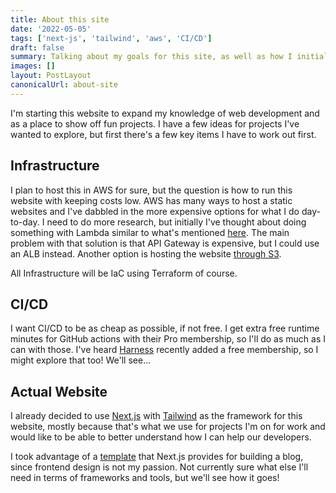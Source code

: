 ```yaml
---
title: About this site
date: '2022-05-05'
tags: ['next-js', 'tailwind', 'aws', 'CI/CD']
draft: false
summary: Talking about my goals for this site, as well as how I initially planned to build it.
images: []
layout: PostLayout
canonicalUrl: about-site
---
```


I'm starting this website to expand my knowledge of web development and as a place to show off fun projects. I have a few ideas for projects I've wanted to explore, but first there's a few key items I have to work out first.

## Infrastructure

I plan to host this in AWS for sure, but the question is how to run this website with keeping costs low. AWS has many ways to host a static websites and I've dabbled in the more expensive options for what I do day-to-day. I need to do more research, but initially I've thought about doing something with Lambda similar to what's mentioned [here](https://www.linkedin.com/pulse/serverless-websites-aws-using-lambda-api-gateway-part-skultety). The main problem with that solution is that API Gateway is expensive, but I could use an ALB instead. Another option is hosting the website [through S3](https://docs.aws.amazon.com/AmazonS4/latest/userguide/WebsiteHosting.html).

All Infrastructure will be IaC using Terraform of course.

## CI/CD

I want CI/CD to be as cheap as possible, if not free. I get extra free runtime minutes for GitHub actions with their Pro membership, so I'll do as much as I can with those. I've heard [Harness](https://harness.io/) recently added a free membership, so I might explore that too! We'll see...

## Actual Website

I already decided to use [Next.js](https://nextjs.org/) with [Tailwind](https://tailwindcss.com/) as the framework for this website, mostly because that's what we use for projects I'm on for work and would like to be able to better understand how I can help our developers.

I took advantage of a [template](https://github.com/vercel/next.js/tree/canary/examples/blog-starter) that Next.js provides for building a blog, since frontend design is not my passion. Not currently sure what else I'll need in terms of frameworks and tools, but we'll see how it goes!
